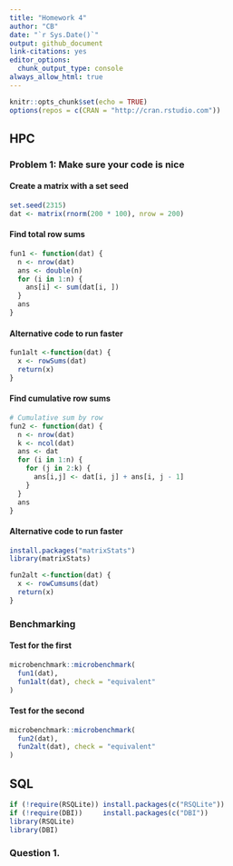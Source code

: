 ```yaml
---
title: "Homework 4"
author: "CB"
date: "`r Sys.Date()`"
output: github_document
link-citations: yes
editor_options: 
  chunk_output_type: console
always_allow_html: true
---
```


```r
knitr::opts_chunk$set(echo = TRUE)
options(repos = c(CRAN = "http://cran.rstudio.com"))
```



## HPC
### Problem 1: Make sure your code is nice

#### Create a matrix with a set seed
```r
set.seed(2315)
dat <- matrix(rnorm(200 * 100), nrow = 200)
```
#### Find total row sums
```r
fun1 <- function(dat) {
  n <- nrow(dat)
  ans <- double(n) 
  for (i in 1:n) {
    ans[i] <- sum(dat[i, ])
  }
  ans
}
```
#### Alternative code to run faster
```r
fun1alt <-function(dat) {
  x <- rowSums(dat)
  return(x)
}
```

#### Find cumulative row sums

```r
# Cumulative sum by row
fun2 <- function(dat) {
  n <- nrow(dat)
  k <- ncol(dat)
  ans <- dat
  for (i in 1:n) {
    for (j in 2:k) {
      ans[i,j] <- dat[i, j] + ans[i, j - 1]
    }
  }
  ans
}
```

#### Alternative code to run faster
```r
install.packages("matrixStats")
library(matrixStats)

fun2alt <-function(dat) {
  x <- rowCumsums(dat)
  return(x)
}
```

### Benchmarking
#### Test for the first
```r
microbenchmark::microbenchmark(
  fun1(dat),
  fun1alt(dat), check = "equivalent"
)
```

#### Test for the second
```r
microbenchmark::microbenchmark(
  fun2(dat),
  fun2alt(dat), check = "equivalent"
)
```











## SQL

```r
if (!require(RSQLite)) install.packages(c("RSQLite"))
if (!require(DBI))     install.packages(c("DBI"))
library(RSQLite)
library(DBI)
```

### Question 1.

